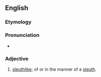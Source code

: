 ==English==

===Etymology===
{{suffix|en|sleuth|y}}

===Pronunciation===
* {{rhymes|uːθi|lang=en}}

===Adjective===
{{en-adj}}

# {{lb|en|slang|nonstandard}} [[sleuthlike]]; of or in the manner of a [[sleuth]].